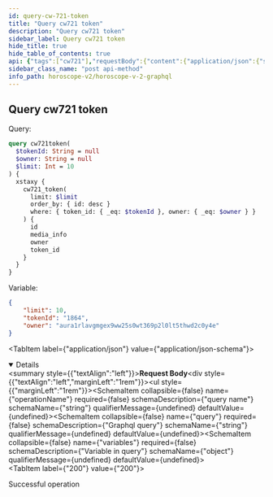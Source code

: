 ```yaml
---
id: query-cw-721-token
title: "Query cw721 token"
description: "Query cw721 token"
sidebar_label: Query cw721 token
hide_title: true
hide_table_of_contents: true
api: {"tags":["cw721"],"requestBody":{"content":{"application/json":{"schema":{"type":"object","properties":{"operationName":{"type":"string","example":"cw721token","description":"query name"},"query":{"type":"string","example":"query cw721token($tokenId: String = null, $owner: String = null, $limit: Int = 10) { euphoria { cw721_token(limit: $limit, order_by: {id: desc}, where: {token_id: {_eq: $tokenId}, owner: {_eq: $owner}}) { id media_info owner token_id } } }","description":"Graphql query"},"variables":{"type":"object","description":"Variable in query","example":{"limit":10,"tokenId":"611","owner":"aura1crh5z8cy0znnj8u48jlttr5h4as8n336jj0gxr"}}}},"examples":{"xstaxy":{"summary":"Query on Xstaxy chain","value":{"operationName":"cw721token","query":"query cw721token($tokenId: String = null, $owner: String = null, $limit: Int = 10) { xstaxy { cw721_token(limit: $limit, order_by: {id: desc}, where: {token_id: {_eq: $tokenId}, owner: {_eq: $owner}}) { id media_info owner token_id } } }","variables":{"limit":10,"tokenId":"611","owner":"aura1crh5z8cy0znnj8u48jlttr5h4as8n336jj0gxr"}}},"auratestnet":{"summary":"Query on Aura Testnet chain","value":{"operationName":"cw721token","query":"query cw721token($tokenId: String = null, $owner: String = null, $limit: Int = 10) { auratestnet { cw721_token(limit: $limit, order_by: {id: desc}, where: {token_id: {_eq: $tokenId}, owner: {_eq: $owner}}) { id media_info owner token_id } } }","variables":{"limit":10,"tokenId":"611","owner":"aura1crh5z8cy0znnj8u48jlttr5h4as8n336jj0gxr"}}},"serenity":{"summary":"Query on Serenity chain","value":{"operationName":"cw721token","query":"query cw721token($tokenId: String = null, $owner: String = null, $limit: Int = 10) { serenity { cw721_token(limit: $limit, order_by: {id: desc}, where: {token_id: {_eq: $tokenId}, owner: {_eq: $owner}}) { id media_info owner token_id } } }","variables":{"limit":10,"tokenId":"611","owner":"aura1crh5z8cy0znnj8u48jlttr5h4as8n336jj0gxr"}}},"euphoria":{"summary":"Query on Euphoria chain","value":{"operationName":"cw721token","query":"query cw721token($tokenId: String = null, $owner: String = null, $limit: Int = 10) { euphoria { cw721_token(limit: $limit, order_by: {id: desc}, where: {token_id: {_eq: $tokenId}, owner: {_eq: $owner}}) { id media_info owner token_id } } }","variables":{"limit":10,"tokenId":"611","owner":"aura1crh5z8cy0znnj8u48jlttr5h4as8n336jj0gxr"}}},"nois":{"summary":"Query on Nois chain","value":{"operationName":"cw721token","query":"query cw721token($tokenId: String = null, $owner: String = null, $limit: Int = 10) { nois { cw721_token(limit: $limit, order_by: {id: desc}, where: {token_id: {_eq: $tokenId}, owner: {_eq: $owner}}) { id media_info owner token_id } } }","variables":{"limit":10,"tokenId":"611","owner":"aura1crh5z8cy0znnj8u48jlttr5h4as8n336jj0gxr"}}},"sei":{"summary":"Query on Sei chain","value":{"operationName":"cw721token","query":"query cw721token($tokenId: String = null, $owner: String = null, $limit: Int = 10) { sei { cw721_token(limit: $limit, order_by: {id: desc}, where: {token_id: {_eq: $tokenId}, owner: {_eq: $owner}}) { id media_info owner token_id } } }","variables":{"limit":10,"tokenId":"611","owner":"aura1crh5z8cy0znnj8u48jlttr5h4as8n336jj0gxr"}}}}}}},"responses":{"200":{"description":"Successful operation"}},"description":"Query cw721 tokenn","method":"post","path":"/api/v2/graphql","servers":[{"url":"https://indexer-v2.dev.aurascan.io","description":"Server for testnet network. Support chains of auratestnet, serenity, euphoria, xstaxy, nois and sei"},{"url":"https://horoscope.aura.network","description":"Server for main network. Only support chain of xstaxy"},{"url":"https://indexer-v2.staging.aurascan.io","description":"Server for testnet network. Support chains of euphoria and xstaxy"}],"jsonRequestBodyExample":{"operationName":"cw721token","query":"query cw721token($tokenId: String = null, $owner: String = null, $limit: Int = 10) { euphoria { cw721_token(limit: $limit, order_by: {id: desc}, where: {token_id: {_eq: $tokenId}, owner: {_eq: $owner}}) { id media_info owner token_id } } }","variables":{"limit":10,"tokenId":"611","owner":"aura1crh5z8cy0znnj8u48jlttr5h4as8n336jj0gxr"}},"info":{"title":"Horoscope v2 graphql","version":"1.0.0"},"postman":{"name":"Query cw721 tokenn","description":{"type":"text/plain"},"url":{"path":["api","v2","graphql"],"host":["{{baseUrl}}"],"query":[],"variable":[]},"header":[{"key":"Content-Type","value":"application/json"}],"method":"POST","body":{"mode":"raw","raw":"\"\"","options":{"raw":{"language":"json"}}}}}
sidebar_class_name: "post api-method"
info_path: horoscope-v2/horoscope-v-2-graphql
---
```



## Query cw721 token

Query:
```graphql
query cw721token(
  $tokenId: String = null
  $owner: String = null
  $limit: Int = 10
) {
  xstaxy {
    cw721_token(
      limit: $limit
      order_by: { id: desc }
      where: { token_id: { _eq: $tokenId }, owner: { _eq: $owner } }
    ) {
      id
      media_info
      owner
      token_id
    }
  }
}

```
Variable: 
```json
{
    "limit": 10,
    "tokenId": "1864",
    "owner": "aura1rlavgmgex9ww25s0wt369p2l0lt5thwd2c0y4e"
}
```

<MimeTabs><TabItem label={"application/json"} value={"application/json-schema"}><details style={{}} data-collapsed={false} open={true}><summary style={{"textAlign":"left"}}><strong>Request Body</strong></summary><div style={{"textAlign":"left","marginLeft":"1rem"}}></div><ul style={{"marginLeft":"1rem"}}><SchemaItem collapsible={false} name={"operationName"} required={false} schemaDescription={"query name"} schemaName={"string"} qualifierMessage={undefined} defaultValue={undefined}></SchemaItem><SchemaItem collapsible={false} name={"query"} required={false} schemaDescription={"Graphql query"} schemaName={"string"} qualifierMessage={undefined} defaultValue={undefined}></SchemaItem><SchemaItem collapsible={false} name={"variables"} required={false} schemaDescription={"Variable in query"} schemaName={"object"} qualifierMessage={undefined} defaultValue={undefined}></SchemaItem></ul></details></TabItem></MimeTabs><div><ApiTabs><TabItem label={"200"} value={"200"}><div>

Successful operation

</div><div></div></TabItem></ApiTabs></div>
      